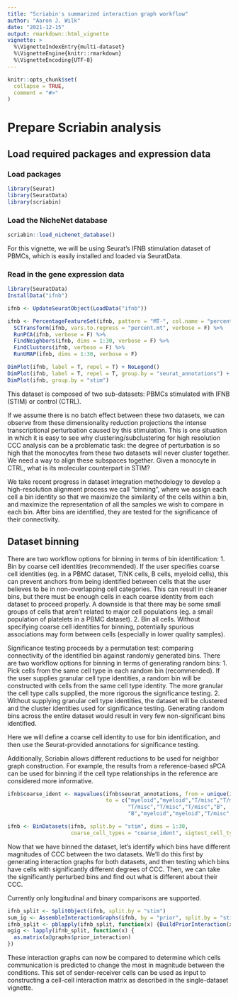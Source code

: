 ```yaml
---
title: "Scriabin's summarized interaction graph workflow"
author: "Aaron J. Wilk"
date: "2021-12-15"
output: rmarkdown::html_vignette
vignette: >
  %\VignetteIndexEntry{multi-dataset}
  %\VignetteEngine{knitr::rmarkdown}
  %\VignetteEncoding{UTF-8}
---
```


```r
knitr::opts_chunk$set(
  collapse = TRUE,
  comment = "#>"
)
```

# Prepare Scriabin analysis

## Load required packages and expression data

### Load packages

```r
library(Seurat)
library(SeuratData)
library(scriabin)
```

### Load the NicheNet database

```r
scriabin::load_nichenet_database()
```

For this vignette, we will be using Seurat's IFNB stimulation dataset of PBMCs, which is easily installed and loaded via SeuratData. 

### Read in the gene expression data

```r
library(SeuratData)
InstallData("ifnb")

ifnb <- UpdateSeuratObject(LoadData("ifnb"))

ifnb <- PercentageFeatureSet(ifnb, pattern = "MT-", col.name = "percent.mt") %>%
  SCTransform(ifnb, vars.to.regress = "percent.mt", verbose = F) %>%
  RunPCA(ifnb, verbose = F) %>% 
  FindNeighbors(ifnb, dims = 1:30, verbose = F) %>%
  FindClusters(ifnb, verbose = F) %>%
  RunUMAP(ifnb, dims = 1:30, verbose = F)

DimPlot(ifnb, label = T, repel = T) + NoLegend()
DimPlot(ifnb, label = T, repel = T, group.by = "seurat_annotations") + NoLegend()
DimPlot(ifnb, group.by = "stim")
```

This dataset is composed of two sub-datasets: PBMCs stimulated with IFNB (STIM) or control (CTRL). 

If we assume there is no batch effect between these two datasets, we can observe from these dimensionality reduction projections the intense transcriptional perturbation caused by this stimulation. This is one situation in which it is easy to see why clustering/subclustering for high resolution CCC analysis can be a problematic task: the degree of perturbation is so high that the monocytes from these two datasets will never cluster together. We need a way to align these subspaces together. Given a monocyte in CTRL, what is its molecular counterpart in STIM? 

We take recent progress in dataset integration methodology to develop a high-resolution alignment process we call "binning", where we assign each cell a bin identity so that we maximize the similarity of the cells within a bin, and maximize the representation of all the samples we wish to compare in each bin. After bins are identified, they are tested for the significance of their connectivity.

## Dataset binning

There are two workflow options for binning in terms of bin identification:
 1. Bin by coarse cell identities (recommended). If the user specifies coarse cell identities (eg. in a PBMC dataset, T/NK cells, B cells, myeloid cells), this can prevent anchors from being identified between cells that the user believes to be in non-overlapping cell categories. This can result in cleaner bins, but there must be enough cells in each coarse identity from each dataset to proceed properly. A downside is that there may be some small groups of cells that aren't related to major cell populations (eg. a small population of platelets in a PBMC dataset). 
 2. Bin all cells. Without specifying coarse cell identities for binning, potentially spurious associations may form between cells (especially in lower quality samples). 
 
Significance testing proceeds by a permutation test: comparing connectivity of the identified bin against randomly generated bins. There are two workflow options for binning in terms of generating random bins:
 1. Pick cells from the same cell type in each random bin (recommended). If the user supplies granular cell type identities, a random bin will be constructed with cells from the same cell type identity. The more granular the cell type calls supplied, the more rigorous the significance testing.
 2. Without supplying granular cell type identities, the dataset will be clustered and the cluster identities used for significance testing. Generating random bins across the entire dataset would result in very few non-significant bins identified.
 
Here we will define a coarse cell identity to use for bin identification, and then use the Seurat-provided annotations for significance testing. 

Additionally, Scriabin allows different reductions to be used for neighbor graph construction. For example, the results from a reference-based sPCA can be used for binning if the cell type relationships in the reference are considered more informative. 

```r
ifnb$coarse_ident <- mapvalues(ifnb$seurat_annotations, from = unique(ifnb$seurat_annotations),
                               to = c("myeloid","myeloid","T/misc","T/misc",
                                      "T/misc","T/misc","T/misc","B",
                                      "B","myeloid","myeloid","T/misc","T/misc"))

ifnb <- BinDatasets(ifnb, split.by = "stim", dims = 1:30, 
                    coarse_cell_types = "coarse_ident", sigtest_cell_types = "seurat_annotations")
```

Now that we have binned the dataset, let's identify which bins have different magnitudes of CCC between the two datasets. We'll do this first by generating interaction graphs for both datasets, and then testing which bins have cells with significantly different degrees of CCC. Then, we can take the significantly perturbed bins and find out what is different about their CCC. 

Currently only longitudinal and binary comparisons are supported. 

```r
ifnb_split <- SplitObject(ifnb, split.by = "stim")
sum_ig <- AssembleInteractionGraphs(ifnb, by = "prior", split.by = "stim")
ifnb_split <- pblapply(ifnb_split, function(x) {BuildPriorInteraction(x, correct.depth = T)})
ogig <- lapply(ifnb_split, function(x) {
  as.matrix(x@graphs$prior_interaction)
})
```

These interaction graphs can now be compared to determine which cells communication is predicted to change the most in magnitude between the conditions. This set of sender-receiver cells can be used as input to constructing a cell-cell interaction matrix as described in the single-dataset vignette.


